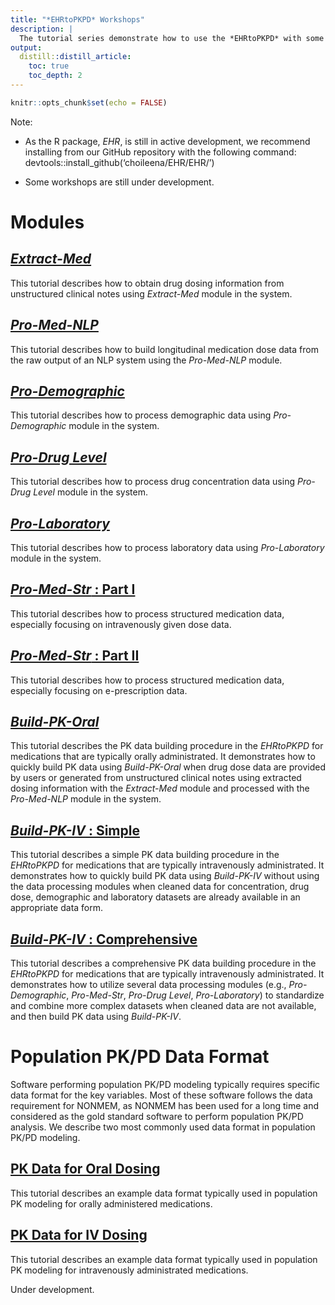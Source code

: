 ```yaml
---
title: "*EHRtoPKPD* Workshops"
description: |
  The tutorial series demonstrate how to use the *EHRtoPKPD* with some examples in EHR package.
output:
  distill::distill_article:
    toc: true
    toc_depth: 2
---
```


```r
knitr::opts_chunk$set(echo = FALSE)
```

Note:

- As the R package, *EHR*, is still in active development, we recommend installing from our GitHub repository with the following command:
devtools::install_github('choileena/EHR/EHR/')

- Some workshops are still under development.

# Modules

## [*Extract-Med*](Extract-Med.html)
This tutorial describes how to obtain drug dosing information from unstructured clinical notes using *Extract-Med* module in the system.

## [*Pro-Med-NLP*](Pro-Med-NLP.html)
This tutorial describes how to build longitudinal medication dose data from the raw output of an NLP system using the *Pro-Med-NLP* module.

## [*Pro-Demographic*](Pro-Demographic.html)
This tutorial describes how to process demographic data using *Pro-Demographic* module in the system.

## [*Pro-Drug Level*](Pro-DrugLevel.html)
This tutorial describes how to process drug concentration data using *Pro-Drug Level* module in the system.

## [*Pro-Laboratory*](Pro-Laboratory.html)
This tutorial describes how to process laboratory data using *Pro-Laboratory* module in the system.

## [*Pro-Med-Str* : Part I](Pro-Med-Str-Part1.html)
This tutorial describes how to process structured medication data, especially focusing on intravenously given dose data. 

## [*Pro-Med-Str* : Part II](Pro-Med-Str-Part2.html)
This tutorial describes how to process structured medication data, especially focusing on e-prescription data.

## [*Build-PK-Oral*](Build-PK-Oral.html)
This tutorial describes the PK data building procedure in the *EHRtoPKPD* for medications that are typically orally administrated. It demonstrates how to quickly build PK data using *Build-PK-Oral* when drug dose data are provided by users or generated from unstructured clinical notes using extracted dosing information with the *Extract-Med* module and processed with the *Pro-Med-NLP* module in the system.

## [*Build-PK-IV* : Simple](Build-PK-IV-simple.html)
This tutorial describes a simple PK data building procedure in the *EHRtoPKPD* for medications that are typically intravenously administrated. It demonstrates how to quickly build PK data using *Build-PK-IV* without using the data processing modules when cleaned data for concentration, drug dose, demographic and laboratory datasets are already available in an appropriate data form.

## [*Build-PK-IV* : Comprehensive](Build-PK-IV-comprehensive.html)
This tutorial describes a comprehensive PK data building procedure in the *EHRtoPKPD* for medications that are typically intravenously administrated. It demonstrates how to utilize several data processing modules (e.g., *Pro-Demographic*, *Pro-Med-Str*, *Pro-Drug Level*, *Pro-Laboratory*) to standardize and combine more complex datasets when cleaned data are not available, and then build PK data using *Build-PK-IV*.

# Population PK/PD Data Format
Software performing population PK/PD modeling typically requires specific data format for the key variables. Most of these software follows the data requirement for NONMEM, as NONMEM has been used for a long time and considered as the gold standard software to perform population PK/PD analysis. We describe two most commonly used data format in population PK/PD modeling.

## [PK Data for Oral Dosing](PK-Data-Oral-Dosing.html)
This tutorial describes an example data format typically used in population PK modeling for orally administered medications.

## [PK Data for IV Dosing](PK-Data-IV-Dosing.html)
This tutorial describes an example data format typically used in population PK modeling for intravenously administrated medications.

Under development.


